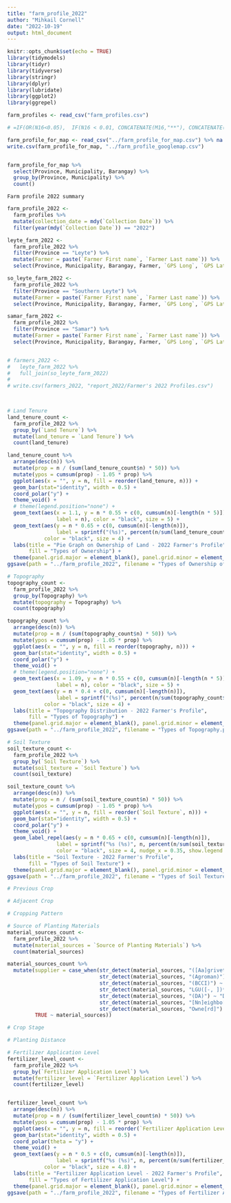---
title: "farm_profile_2022"
author: "Mihkail Cornell"
date: "2022-10-19"
output: html_document
---

```{r setup, include=FALSE}
knitr::opts_chunk$set(echo = TRUE)
library(tidymodels)
library(tidyr)
library(tidyverse)
library(stringr)
library(dplyr)
library(lubridate)
library(ggplot2)
library(ggrepel)

farm_profiles <- read_csv("farm_profiles.csv")

# =IF(OR(N16<0.05),  IF(N16 < 0.01, CONCATENATE(M16,"**"), CONCATENATE(M16,"*")), M16)
```


```{r}
farm_profile_for_map <- read_csv("../farm_profile_for_map.csv") %>% na.omit()
write.csv(farm_profile_for_map, "../farm_profile_googlemap.csv")


farm_profile_for_map %>%
  select(Province, Municipality, Barangay) %>%
  group_by(Province, Municipality) %>%
  count()
```


```Farm profile 2022 summary```
```{r}
farm_profile_2022 <-
  farm_profiles %>%
  mutate(collection_date = mdy(`Collection Date`)) %>%
  filter(year(mdy(`Collection Date`)) == "2022")

leyte_farm_2022 <- 
  farm_profile_2022 %>%
  filter(Province == "Leyte") %>%
  mutate(Farmer = paste(`Farmer First name`, `Farmer Last name`)) %>%
  select(Province, Municipality, Barangay, Farmer, `GPS Long`, `GPS Lat`)

so_leyte_farm_2022 <- 
  farm_profile_2022 %>%
  filter(Province == "Southern Leyte") %>%
  mutate(Farmer = paste(`Farmer First name`, `Farmer Last name`)) %>%
  select(Province, Municipality, Barangay, Farmer, `GPS Long`, `GPS Lat`)

samar_farm_2022 <- 
  farm_profile_2022 %>%
  filter(Province == "Samar") %>%
  mutate(Farmer = paste(`Farmer First name`, `Farmer Last name`)) %>%
  select(Province, Municipality, Barangay, Farmer, `GPS Long`, `GPS Lat`)


# farmers_2022 <-
#   leyte_farm_2022 %>% 
#   full_join(so_leyte_farm_2022)
#   
# write.csv(farmers_2022, "report_2022/Farmer's 2022 Profiles.csv")

  
```



```{r}
# Land Tenure
land_tenure_count <-
  farm_profile_2022 %>%
  group_by(`Land Tenure`) %>%
  mutate(land_tenure = `Land Tenure`) %>%
  count(land_tenure)

land_tenure_count %>%
  arrange(desc(n)) %>%
  mutate(prop = n / (sum(land_tenure_count$n) * 50)) %>%
  mutate(ypos = cumsum(prop) - 1.05 * prop) %>%
  ggplot(aes(x = "", y = n, fill = reorder(land_tenure, n))) + 
  geom_bar(stat="identity", width = 0.5) +
  coord_polar("y") + 
  theme_void() +
  # theme(legend.position="none") +
  geom_text(aes(x = 1.1, y = n * 0.55 + c(0, cumsum(n)[-length(n * 5)]), 
                label = n), color = "black", size = 5) +
  geom_text(aes(y = n * 0.65 + c(0, cumsum(n)[-length(n)]), 
                label = sprintf("(%s)", percent(n/sum(land_tenure_count$n)))), 
            color = "black", size = 4) +
  labs(title = "Pie Graph on Ownership of Land - 2022 Farmer's Profile",
       fill = "Types of Ownership") + 
  theme(panel.grid.major = element_blank(), panel.grid.minor = element_blank())
ggsave(path = "../farm_profile_2022", filename = "Types of Ownership of Land.png")

```

```{r}
# Topography
topography_count <-
  farm_profile_2022 %>%
  group_by(Topography) %>%
  mutate(topography = Topography) %>%
  count(topography)

topography_count %>%
  arrange(desc(n)) %>%
  mutate(prop = n / (sum(topography_count$n) * 50)) %>%
  mutate(ypos = cumsum(prop) - 1.05 * prop) %>%
  ggplot(aes(x = "", y = n, fill = reorder(topography, n))) + 
  geom_bar(stat="identity", width = 0.5) +
  coord_polar("y") + 
  theme_void() +
  # theme(legend.position="none") +
  geom_text(aes(x = 1.09, y = n * 0.55 + c(0, cumsum(n)[-length(n * 5)]), 
                label = n), color = "black", size = 5) +
  geom_text(aes(y = n * 0.4 + c(0, cumsum(n)[-length(n)]), 
                label = sprintf("(%s)", percent(n/sum(topography_count$n)))), 
            color = "black", size = 4) +
  labs(title = "Topography Distribution - 2022 Farmer's Profile",
       fill = "Types of Topography") + 
  theme(panel.grid.major = element_blank(), panel.grid.minor = element_blank()) 
ggsave(path = "../farm_profile_2022", filename = "Types of Topography.png")

```

```{r}
# Soil Texture
soil_texture_count <-
  farm_profile_2022 %>%
  group_by(`Soil Texture`) %>%
  mutate(soil_texture = `Soil Texture`) %>%
  count(soil_texture)

soil_texture_count %>%
  arrange(desc(n)) %>%
  mutate(prop = n / (sum(soil_texture_count$n) * 50)) %>%
  mutate(ypos = cumsum(prop) - 1.05 * prop) %>%
  ggplot(aes(x = "", y = n, fill = reorder(`Soil Texture`, n))) + 
  geom_bar(stat="identity", width = 0.5) +
  coord_polar("y") + 
  theme_void() +
  geom_label_repel(aes(y = n * 0.65 + c(0, cumsum(n)[-length(n)]), 
                label = sprintf("%s (%s)", n, percent(n/sum(soil_texture_count$n)))), 
                color = "black", size = 4, nudge_x = 0.35, show.legend = FALSE) +
  labs(title = "Soil Texture - 2022 Farmer's Profile",
       fill = "Types of Soil Texture") + 
  theme(panel.grid.major = element_blank(), panel.grid.minor = element_blank()) 
ggsave(path = "../farm_profile_2022", filename = "Types of Soil Texture.png")
```

```{r}
# Previous Crop
```

```{r}
# Adjacent Crop
```

```{r}
# Cropping Pattern
```

```{r}
# Source of Planting Materials
material_sources_count <-
  farm_profile_2022 %>%
  mutate(material_sources = `Source of Planting Materials`) %>%
  count(material_sources)

material_sources_count %>% 
  mutate(supplier = case_when(str_detect(material_sources, "([Aa]grivet)") ~ "Agrivet",
                              str_detect(material_sources, "(Agroman)") ~ "Agroman",
                              str_detect(material_sources, "(BCCI)") ~ "BCCI",
                              str_detect(material_sources, "LGU([-, ])*[A-Za-z]* | PAGSO | \\bLGU\\b") ~ "LGU",
                              str_detect(material_sources, "(DA)") ~ "DA",
                              str_detect(material_sources, "[Nn]eighbo[u]r") ~ "Neighbor",
                              str_detect(material_sources, "Owne[rd]") ~ "Owned",
         TRUE ~ material_sources))
```

```{r}
# Crop Stage
```

```{r}
# Planting Distance
```

```{r}
# Fertilizer Application Level
fertilizer_level_count <-
  farm_profile_2022 %>%
  group_by(`Fertilizer Application Level`) %>%
  mutate(fertilizer_level = `Fertilizer Application Level`) %>%
  count(fertilizer_level)


fertilizer_level_count %>%
  arrange(desc(n)) %>%
  mutate(prop = n / (sum(fertilizer_level_count$n) * 50)) %>%
  mutate(ypos = cumsum(prop) - 1.05 * prop) %>%
  ggplot(aes(x = "", y = n, fill = reorder(`Fertilizer Application Level`, n))) + 
  geom_bar(stat="identity", width = 0.5) +
  coord_polar(theta = "y") + 
  theme_void() +
  geom_text(aes(y = n * 0.5 + c(0, cumsum(n)[-length(n)]), 
                label = sprintf("%s (%s)", n, percent(n/sum(fertilizer_level_count$n)))), 
            color = "black", size = 4.8) +
  labs(title = "Fertilizer Application Level - 2022 Farmer's Profile",
       fill = "Types of Fertilizer Application Level") + 
  theme(panel.grid.major = element_blank(), panel.grid.minor = element_blank())
ggsave(path = "../farm_profile_2022", filename = "Types of Fertilizer Application Level.png")
```






















